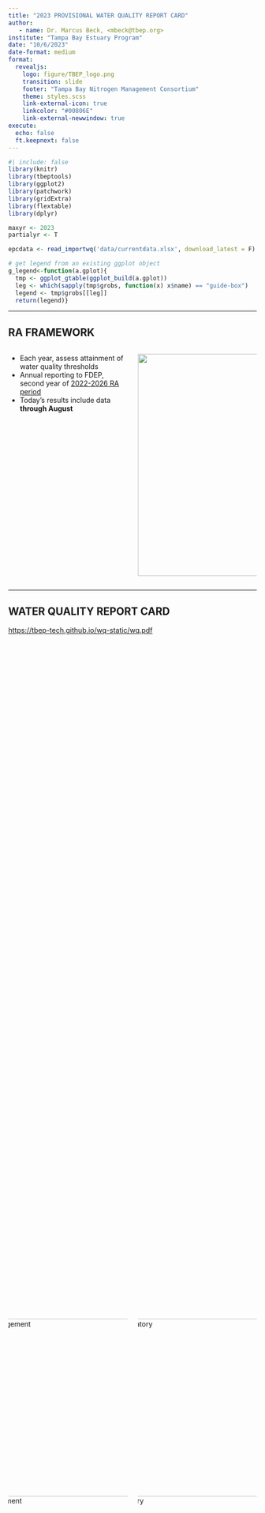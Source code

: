 ```yaml
---
title: "2023 PROVISIONAL WATER QUALITY REPORT CARD"
author: 
   - name: Dr. Marcus Beck, <mbeck@tbep.org>
institute: "Tampa Bay Estuary Program"
date: "10/6/2023"
date-format: medium
format:
  revealjs:
    logo: figure/TBEP_logo.png
    transition: slide
    footer: "Tampa Bay Nitrogen Management Consortium"
    theme: styles.scss
    link-external-icon: true
    linkcolor: "#00806E"
    link-external-newwindow: true
execute:
  echo: false
  ft.keepnext: false
---
```


```r
#| include: false
library(knitr)
library(tbeptools)
library(ggplot2)
library(patchwork)
library(gridExtra)
library(flextable)
library(dplyr)

maxyr <- 2023
partialyr <- T

epcdata <- read_importwq('data/currentdata.xlsx', download_latest = F)

# get legend from an existing ggplot object
g_legend<-function(a.gplot){
  tmp <- ggplot_gtable(ggplot_build(a.gplot))
  leg <- which(sapply(tmp$grobs, function(x) x$name) == "guide-box")
  legend <- tmp$grobs[[leg]]
  return(legend)}
```

------------------------------------------------------------------------

## RA FRAMEWORK

::: columns
::: {.column width="50%"}
-   Each year, assess attainment of water quality thresholds
-   Annual reporting to FDEP, second year of [2022-2026 RA period](https://drive.google.com/file/d/18HHMx4U6vHNrFyepEFuoTJ_sEKyTA_gu/view)
-   Today's results include data __through August__
:::

::: {.column width="50%"}
![](figure/decisionframework.png){width="450" fig-align="center"}
:::
:::

------------------------------------------------------------------------

## WATER QUALITY REPORT CARD

<https://tbep-tech.github.io/wq-static/wq.pdf>

::::: {.columns style='display: flex !important; height: 80%;'}

::: {.column width="50%" style="display: flex; justify-content: center; align-items: center;"}
![Management](figure/wq2023prov1.PNG){width="360"}
:::

::: {.column width="50%" style="display: flex; justify-content: center; align-items: center;"}
![Regulatory](figure/wq2023prov2.PNG){width="360"}
:::

:::::

------------------------------------------------------------------------

## MANAGEMENT ACTIONS

* Each bay segment assigned a management action

![](figure/wqactions.jpg)

------------------------------------------------------------------------

## REGULATORY THRESHOLDS

* Each bay segment evaluated by chlorophyll-a threshold

![](figure/regthresh.png)

------------------------------------------------------------------------

## 2023 MANAGEMENT RESULTS

```r
show_annualassess(epcdata, yrsel = maxyr, partialyr = T, caption = T, txtsz = 22,
                  width = 8)
```

\* Sep - Dec based on average from five years prior

------------------------------------------------------------------------

## MANAGEMENT OUTCOMES

```r
#| layout-ncol: 2
#| fig-height: 5
#| out-height: 100%
show_matrix(epcdata, txtsz = NULL, yrrng = c(1975, 1998), partialyr = T, plotly = T, height = 450, width = 450) 
show_matrix(epcdata, txtsz = NULL, yrrng = c(1999, maxyr), partialyr = T, plotly = T, height = 450, width = 450)
```

\* 2023 Sep - Dec based on average from five years prior

------------------------------------------------------------------------

## OLD TAMPA BAY DETAILS

```r
show_segplotly(epcdata, yrrng = c(1975, maxyr), bay_segment = 'OTB', partialyr = T, height = 600, width = 1000)
```

------------------------------------------------------------------------

## REGULATORY OUTCOMES

```r
#| layout-ncol: 2
#| fig-height: 5
#| out-height: 100%
show_wqmatrix(epcdata, txtsz = NULL, yrrng = c(1975, 1998), partialyr = T, plotly = T, height = 450, width = 450) 
show_wqmatrix(epcdata, txtsz = NULL, yrrng = c(1999, maxyr), partialyr = T, plotly = T, height = 450, width = 450)
```

\* 2023 Aug - Dec based on average from five years prior

------------------------------------------------------------------------

## CHLOROPHYLL TRENDS

```r
#| fig-height: 6
yrrng <- c(1975, maxyr)
txtcol <- 'black'
thrthm <- theme(
    plot.background = element_rect(fill = NA, color = NA),
    axis.text.y = element_text(colour = txtcol, size = 12),
    axis.title = element_blank(),
    plot.title = element_text(size = 15, colour = txtcol),
    legend.text = element_text(size = 12, colour = txtcol),
    axis.text.x = element_text(colour = txtcol, angle = 0, size = 12, hjust = 0.5)
  )
sclx <- scale_x_continuous(breaks = seq(1975, maxyr, by = 5))
p1 <- show_thrplot(epcdata, bay_segment = "OTB", thr = "chla", yrrng = yrrng, partialyr = partialyr) + sclx + thrthm
p1leg <- g_legend(p1)
p1 <- p1 + theme(legend.positio = 'none')
p2 <- show_thrplot(epcdata, bay_segment = "HB", thr = "chla", yrrng = yrrng, partialyr = partialyr) + sclx + thrthm + theme(legend.position = 'none')
p3 <- show_thrplot(epcdata, bay_segment = "MTB", thr = "chla", yrrng = yrrng, partialyr = partialyr) + sclx + thrthm + theme(legend.position = 'none')
p4 <- show_thrplot(epcdata, bay_segment = "LTB", thr = "chla", yrrng = yrrng, partialyr = partialyr) + sclx + thrthm + theme(legend.position = 'none')

# align
# Get the widths
pA <- ggplot_gtable(ggplot_build(p1))
pB <- ggplot_gtable(ggplot_build(p2))
pC <- ggplot_gtable(ggplot_build(p3))
pD <- ggplot_gtable(ggplot_build(p4))
maxWidth = grid::unit.pmax(pA$widths[2:3], pB$widths[2:3], pD$widths[2:3], pD$widths[2:3])

# Set the widths
pA$widths[2:3] <- maxWidth
pB$widths[2:3] <- maxWidth
pC$widths[2:3] <- maxWidth
pD$widths[2:3] <- maxWidth

grid.arrange(
  p1leg,
  arrangeGrob(pA, pB, ncol = 2),
  arrangeGrob(pC, pD, ncol = 2),
  ncol = 1, heights = c(0.1, 1, 1)
)
```

------------------------------------------------------------------------

## SEASONAL TRENDS

```r
#| fig-height: 6
yrrng <- c(1975, maxyr)
txtcol <- 'black'
thrthm <- theme(
    plot.background = element_rect(fill = NA, color = NA),
    axis.text.y = element_text(colour = txtcol, size = 12),
    axis.title = element_blank(),
    plot.title = element_text(size = 15, colour = txtcol),
    legend.text = element_text(size = 12, colour = txtcol),
    axis.text.x = element_text(size = 10, colour = txtcol, angle = 0, hjust = 0.5)
  )

p1 <- show_boxplot(epcdata, bay_segment = "OTB", yrrng = yrrng, yrsel = maxyr, partialyr = partialyr) + thrthm
p1leg <- g_legend(p1)
p1 <- p1 + theme(legend.position = 'none')
p2 <- show_boxplot(epcdata, bay_segment = "HB", yrrng = yrrng, yrsel = maxyr, partialyr = partialyr) + thrthm + theme(legend.position = 'none')
p3 <- show_boxplot(epcdata, bay_segment = "MTB", yrrng = yrrng, yrsel = maxyr, partialyr = partialyr) + thrthm + theme(legend.position = 'none')
p4 <- show_boxplot(epcdata, bay_segment = "LTB",  yrrng = yrrng, yrsel = maxyr, partialyr = partialyr) + thrthm + theme(legend.position = 'none')

# align
# Get the widths
pA <- ggplot_gtable(ggplot_build(p1))
pB <- ggplot_gtable(ggplot_build(p2))
pC <- ggplot_gtable(ggplot_build(p3))
pD <- ggplot_gtable(ggplot_build(p4))
maxWidth = grid::unit.pmax(pA$widths[2:3], pB$widths[2:3], pD$widths[2:3], pD$widths[2:3])

# Set the widths
pA$widths[2:3] <- maxWidth
pB$widths[2:3] <- maxWidth
pC$widths[2:3] <- maxWidth
pD$widths[2:3] <- maxWidth

grid.arrange(
  p1leg,
  arrangeGrob(pA, pB, ncol = 2),
  arrangeGrob(pC, pD, ncol = 2),
  ncol = 1, heights = c(0.1, 1, 1)
)
```

------------------------------------------------------------------------

## CONCLUSIONS

* All segments provisionally meet management targets and regulatory thresholds in 2023 (through August)
* Second year of [2022 - 2026 RA period](https://docs.google.com/document/d/1e3KpnZFPJNm8TFlpSEfj3fHIa2nc6KfmKsn5LzaEp1g/edit?disco=AAAAaa0p5rc)
* Need to assess assimilative capacity of OTB 

